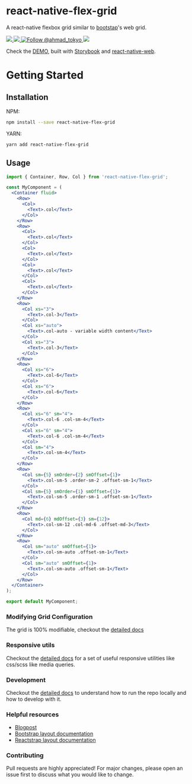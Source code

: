 <Meta title="README" />

# react-native-flex-grid

A react-native flexbox grid similar to [bootstap](https://getbootstrap.com)'s web grid.

<a href="https://npmjs.com/package/react-native-flex-grid">
  <img src="https://img.shields.io/npm/v/react-native-flex-grid.svg"></img>
  <img src="https://img.shields.io/npm/dt/react-native-flex-grid.svg"></img>
</a>
<a href="https://twitter.com/intent/follow?screen_name=ahmad_tokyo">
  <img
    src="https://img.shields.io/twitter/follow/ahmad_tokyo.svg?label=Follow%20@ahmad_tokyo"
    alt="Follow @ahmad_tokyo"
  ></img>
</a>

<a href="/">
  <img src="https://i.imgur.com/FNq8kr2.png"></img>
</a>

Check the [DEMO](/), built with [Storybook](https://storybook.js.org) and [react-native-web](https://necolas.github.io/react-native-web).

# Getting Started

## Installation

NPM:

```bash
npm install --save react-native-flex-grid
```

YARN:

```bash
yarn add react-native-flex-grid
```

## Usage

```jsx
import { Container, Row, Col } from 'react-native-flex-grid';

const MyComponent = (
  <Container fluid>
    <Row>
      <Col>
        <Text>.col</Text>
      </Col>
    </Row>
    <Row>
      <Col>
        <Text>.col</Text>
      </Col>
      <Col>
        <Text>.col</Text>
      </Col>
      <Col>
        <Text>.col</Text>
      </Col>
      <Col>
        <Text>.col</Text>
      </Col>
    </Row>
    <Row>
      <Col xs="3">
        <Text>.col-3</Text>
      </Col>
      <Col xs="auto">
        <Text>.col-auto - variable width content</Text>
      </Col>
      <Col xs="3">
        <Text>.col-3</Text>
      </Col>
    </Row>
    <Row>
      <Col xs="6">
        <Text>.col-6</Text>
      </Col>
      <Col xs="6">
        <Text>.col-6</Text>
      </Col>
    </Row>
    <Row>
      <Col xs="6" sm="4">
        <Text>.col-6 .col-sm-4</Text>
      </Col>
      <Col xs="6" sm="4">
        <Text>.col-6 .col-sm-4</Text>
      </Col>
      <Col sm="4">
        <Text>.col-sm-4</Text>
      </Col>
    </Row>
    <Row>
      <Col sm={5} smOrder={2} smOffset={1}>
        <Text>.col-sm-5 .order-sm-2 .offset-sm-1</Text>
      </Col>
      <Col sm={5} smOrder={1} smOffset={1}>
        <Text>.col-sm-5 .order-sm-1 .offset-sm-1</Text>
      </Col>
    </Row>
    <Row>
      <Col md={6} mdOffset={3} sm={12}>
        <Text>.col-sm-12 .col-md-6 .offset-md-3</Text>
      </Col>
    </Row>
    <Row>
      <Col sm="auto" smOffset={1}>
        <Text>.col-sm-auto .offset-sm-1</Text>
      </Col>
      <Col sm="auto" smOffset={1}>
        <Text>.col-sm-auto .offset-sm-1</Text>
      </Col>
    </Row>
  </Container>
);

export default MyComponent;
```

### Modifying Grid Configuration

The grid is 100% modifiable, checkout the [detailed docs](/?path=/story/utils-grid--page)

### Responsive utils

Checkout the [detailed docs](/?path=/story/utils-responsive--page) for a set of useful responsive utilities like css/scss like media queries.

### Development

Checkout the [detailed docs](/?path=/story/development--page) to understand how to run the repo locally and how to develop with it.

### Helpful resources

- [Blogpost](https://www.notion.so/ahmedtokyo/React-Native-Flex-Grid-6932aa014d274ae7940595664873b7dd)
- [Bootstrap layout documentation](https://getbootstrap.com/docs/5.0/layout)
- [Reactstrap layout documentation](https://reactstrap.github.io/?path=/docs/components-layout--layout)

### Contributing

Pull requests are highly appreciated! For major changes, please open an issue first to discuss what you would like to change.
